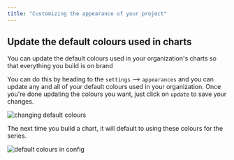 ```yaml
---
title: "Customizing the appearance of your project"
---
```


## Update the default colours used in charts[](#update-the-default-colours-used-in-charts "Direct link to Update the default colours used in charts")

You can update the default colours used in your organization's charts so that everything you build is on brand

You can do this by heading to the `settings` \--> `appearances` and you can update any and all of your default colours used in your organization. Once you're done updating the colours you want, just click on `update` to save your changes.

<Frame>
  <img src="/images/guides/changing-default-colours-1cb2ae7c484500aa9c0a82c09323d9ad.png" alt="changing default colours"/>
</Frame>


The next time you build a chart, it will default to using these colours for the series.

<Frame>
  <img src="/images/guides/default-colours-in-config-91779059aea70e2177b6e3667e1c146c.png" alt="default colours in config"/>
</Frame>

